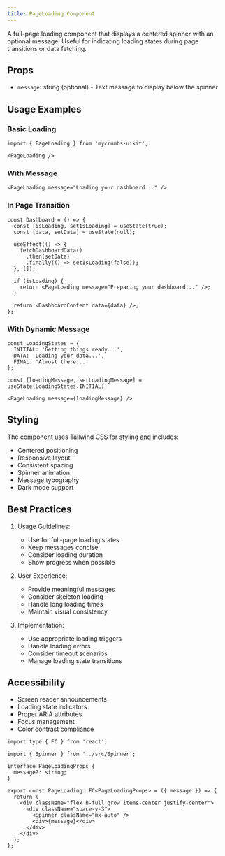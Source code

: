 ```yaml
---
title: PageLoading Component
---
```


A full-page loading component that displays a centered spinner with an optional message. Useful for indicating loading states during page transitions or data fetching.

## Props

- `message`: string (optional) - Text message to display below the spinner

## Usage Examples

### Basic Loading
```tsx
import { PageLoading } from 'mycrumbs-uikit';

<PageLoading />
```

### With Message
```tsx
<PageLoading message="Loading your dashboard..." />
```

### In Page Transition
```tsx
const Dashboard = () => {
  const [isLoading, setIsLoading] = useState(true);
  const [data, setData] = useState(null);

  useEffect(() => {
    fetchDashboardData()
      .then(setData)
      .finally(() => setIsLoading(false));
  }, []);

  if (isLoading) {
    return <PageLoading message="Preparing your dashboard..." />;
  }

  return <DashboardContent data={data} />;
};
```

### With Dynamic Message
```tsx
const LoadingStates = {
  INITIAL: 'Getting things ready...',
  DATA: 'Loading your data...',
  FINAL: 'Almost there...'
};

const [loadingMessage, setLoadingMessage] = useState(LoadingStates.INITIAL);

<PageLoading message={loadingMessage} />
```

## Styling

The component uses Tailwind CSS for styling and includes:
- Centered positioning
- Responsive layout
- Consistent spacing
- Spinner animation
- Message typography
- Dark mode support

## Best Practices

1. Usage Guidelines:
   - Use for full-page loading states
   - Keep messages concise
   - Consider loading duration
   - Show progress when possible

2. User Experience:
   - Provide meaningful messages
   - Consider skeleton loading
   - Handle long loading times
   - Maintain visual consistency

3. Implementation:
   - Use appropriate loading triggers
   - Handle loading errors
   - Consider timeout scenarios
   - Manage loading state transitions

## Accessibility

- Screen reader announcements
- Loading state indicators
- Proper ARIA attributes
- Focus management
- Color contrast compliance



```tsx
import type { FC } from 'react';

import { Spinner } from '../src/Spinner';

interface PageLoadingProps {
  message?: string;
}

export const PageLoading: FC<PageLoadingProps> = ({ message }) => {
  return (
    <div className="flex h-full grow items-center justify-center">
      <div className="space-y-3">
        <Spinner className="mx-auto" />
        <div>{message}</div>
      </div>
    </div>
  );
};
